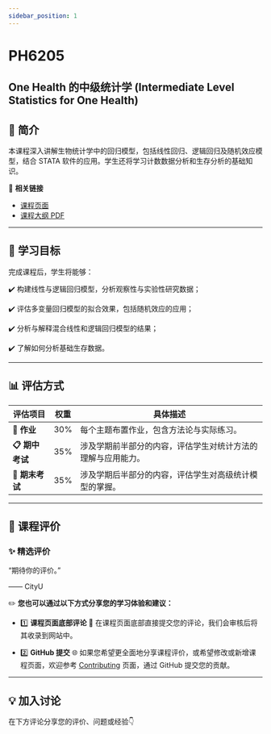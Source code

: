 ```yaml
---
sidebar_position: 1
---
```


# PH6205
## One Health 的中级统计学 (Intermediate Level Statistics for One Health)

## **📘 简介**
本课程深入讲解生物统计学中的回归模型，包括线性回归、逻辑回归及随机效应模型，结合 STATA 软件的应用。学生还将学习计数数据分析和生存分析的基础知识。

🔗 **相关链接**
- [课程页面](https://www.cityu.edu.hk/catalogue/pg/202526/course/PH6205.htm)
- [课程大纲 PDF](https://www.cityu.edu.hk/catalogue/pg/202526/course/PH6205.pdf)

---

## **🎯 学习目标**

完成课程后，学生将能够：

✔️ 构建线性与逻辑回归模型，分析观察性与实验性研究数据；

✔️ 评估多变量回归模型的拟合效果，包括随机效应的应用；

✔️ 分析与解释混合线性和逻辑回归模型的结果；

✔️ 了解如何分析基础生存数据。

---

## **📊 评估方式**

| **评估项目**          | **权重** | **具体描述**                                                                                       |
|----------------------|---------|---------------------------------------------------------------------------------------------------|
| **📂 作业**           | 30%      | 每个主题布置作业，包含方法论与实际练习。                                                               |
| **📋 期中考试**        | 35%      | 涉及学期前半部分的内容，评估学生对统计方法的理解与应用能力。                                              |
| **📝 期末考试**       | 35%      | 涉及学期后半部分的内容，评估学生对高级统计模型的掌握。                                                    |

---

## **💬 课程评价**

### ✨ **精选评价**
<div className={commentStyles.commentBox}>
    <p className={commentStyles.commentText}>
        “期待你的评价。”
    </p>
    <p className={commentStyles.commentAuthor}>—— CityU</p>
</div>

✏️ **您也可以通过以下方式分享您的学习体验和建议：**

- 1️⃣ **课程页面底部评论**
💬 在课程页面底部直接提交您的评论，我们会审核后将其收录到网站中。

- 2️⃣ **GitHub 提交**
🌐 如果您希望更全面地分享课程评价，或希望修改或新增课程页面，欢迎参考 [Contributing](/contributing) 页面，通过 GitHub 提交您的贡献。

---

## **💡 加入讨论**

在下方评论分享您的评价、问题或经验👇
<Utterances />
